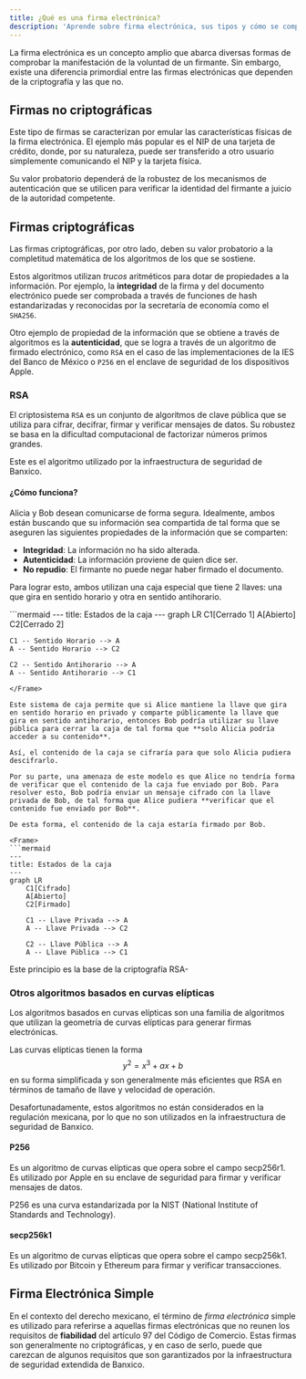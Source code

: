 ```yaml
---
title: ¿Qué es una firma electrónica?
description: 'Aprende sobre firma electrónica, sus tipos y cómo se compara con una firma autógrafa'
---
```


La firma electrónica es un concepto amplio que abarca diversas formas de comprobar la manifestación de la voluntad de un firmante. Sin embargo, existe una diferencia primordial entre las firmas electrónicas que dependen de la criptografía y las que no.

## Firmas no criptográficas

Este tipo de firmas se caracterizan por emular las características físicas de la firma electrónica. El ejemplo más popular es el NIP de una tarjeta de crédito, donde, por su naturaleza, puede ser transferido a otro usuario simplemente comunicando el NIP y la tarjeta física.

Su valor probatorio dependerá de la robustez de los mecanismos de autenticación que se utilicen para verificar la identidad del firmante a juicio de la autoridad competente.

## Firmas criptográficas

Las firmas criptográficas, por otro lado, deben su valor probatorio a la completitud matemática de los algoritmos de los que se sostiene.

Estos algoritmos utilizan _trucos_ aritméticos para dotar de propiedades a la información. Por ejemplo, la **integridad** de la firma y del documento electrónico puede ser comprobada a través de funciones de hash estandarizadas y reconocidas por la secretaría de economía como el `SHA256`.

Otro ejemplo de propiedad de la información que se obtiene a través de algoritmos es la **autenticidad**, que se logra a través de un algoritmo de firmado electrónico, como `RSA` en el caso de las implementaciones de la IES del Banco de México o `P256` en el enclave de seguridad de los dispositivos Apple.

### RSA

El criptosistema `RSA` es un conjunto de algoritmos de clave pública que se utiliza para cifrar, decifrar, firmar y verificar mensajes de datos. Su robustez se basa en la dificultad computacional de factorizar números primos grandes.

<Info>
Este es el algoritmo utilizado por la infraestructura de seguridad de Banxico.
</Info>

#### ¿Cómo funciona?

Alicia y Bob desean comunicarse de forma segura. Idealmente, ambos están buscando que su información sea compartida de tal forma que se aseguren las siguientes propiedades de la información que se comparten:

- **Integridad**: La información no ha sido alterada.
- **Autenticidad**: La información proviene de quien dice ser.
- **No repudio**: El firmante no puede negar haber firmado el documento.

Para lograr esto, ambos utilizan una caja especial que tiene 2 llaves: una que gira en sentido horario y otra en sentido antihorario.

<Frame>
```mermaid
---
title: Estados de la caja
---
graph LR
    C1[Cerrado 1]
    A[Abierto]
    C2[Cerrado 2]
    
    C1 -- Sentido Horario --> A
    A -- Sentido Horario --> C2

    C2 -- Sentido Antihorario --> A
    A -- Sentido Antihorario --> C1
```
</Frame>

Este sistema de caja permite que si Alice mantiene la llave que gira en sentido horario en privado y comparte públicamente la llave que gira en sentido antihorario, entonces Bob podría utilizar su llave pública para cerrar la caja de tal forma que **solo Alicia podría acceder a su contenido**. 

Así, el contenido de la caja se cifraría para que solo Alicia pudiera descifrarlo.

Por su parte, una amenaza de este modelo es que Alice no tendría forma de verificar que el contenido de la caja fue enviado por Bob. Para resolver esto, Bob podría enviar un mensaje cifrado con la llave privada de Bob, de tal forma que Alice pudiera **verificar que el contenido fue enviado por Bob**.

De esta forma, el contenido de la caja estaría firmado por Bob.

<Frame>
```mermaid
---
title: Estados de la caja
---
graph LR
    C1[Cifrado]
    A[Abierto]
    C2[Firmado]
    
    C1 -- Llave Privada --> A
    A -- Llave Privada --> C2

    C2 -- Llave Pública --> A
    A -- Llave Pública --> C1
```
</Frame>

Este principio es la base de la criptografía RSA-

### Otros algoritmos basados en curvas elípticas

Los algoritmos basados en curvas elípticas son una familia de algoritmos que utilizan la geometría de curvas elípticas para generar firmas electrónicas.

Las curvas elípticas tienen la forma $$y^2 = x^3 + a x + b$$ en su forma simplificada y son generalmente más eficientes que RSA en términos de tamaño de llave y velocidad de operación.

Desafortunadamente, estos algoritmos no están considerados en la regulación mexicana, por lo que no son utilizados en la infraestructura de seguridad de Banxico.

#### P256

Es un algoritmo de curvas elípticas que opera sobre el campo secp256r1. Es utilizado por Apple en su enclave de seguridad para firmar y verificar mensajes de datos.

<Info>
P256 es una curva estandarizada por la NIST (National Institute of Standards and Technology).
</Info>

#### secp256k1

Es un algoritmo de curvas elípticas que opera sobre el campo secp256k1. Es utilizado por Bitcoin y Ethereum para firmar y verificar transacciones.

## Firma Electrónica Simple

En el contexto del derecho mexicano, el término de _firma electrónica_ simple es utilizado para referirse a aquellas firmas electrónicas que no reunen los requisitos de **fiabilidad** del artículo 97 del Código de Comercio. Estas firmas son generalmente no criptográficas, y en caso de serlo, puede que carezcan de algunos requisitos que son garantizados por la infraestructura de seguridad extendida de Banxico.
